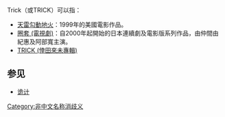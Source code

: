 Trick（或TRICK）可以指：

* [[天雷勾動地火|天雷勾動地火]]：1999年的美國電影作品。
* [[圈套_(電視劇)|圈套 (電視劇)]]：自2000年起開始的日本連續劇及電影版系列作品，由仲間由紀惠及阿部寬主演。
* [[TRICK_(倖田來未專輯)|TRICK (倖田來未專輯)]]

==参见==
* [[诡计|诡计]]

{{disambig|Cat=作品消歧義}}

[[Category:非中文名称消歧义|Category:非中文名称消歧义]]